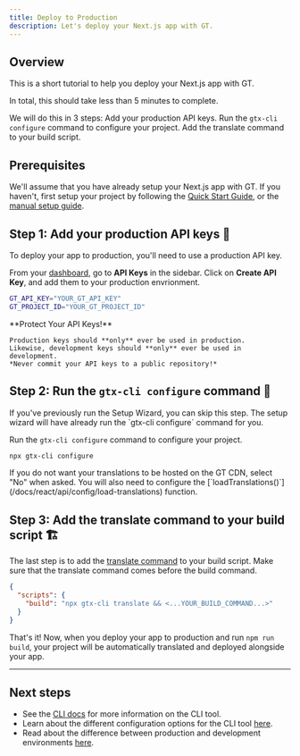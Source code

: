 ```yaml
---
title: Deploy to Production
description: Let's deploy your Next.js app with GT.
---
```


## Overview

This is a short tutorial to help you deploy your Next.js app with GT.

In total, this should take less than 5 minutes to complete.

We will do this in 3 steps:
<Steps>
  <Step>
    Add your production API keys.
  </Step>
  <Step>
    Run the `gtx-cli configure` command to configure your project.
  </Step>
  <Step>
    Add the translate command to your build script.
  </Step>
</Steps>

## Prerequisites

We'll assume that you have already setup your Next.js app with GT. 
If you haven't, first setup your project by following the [Quick Start Guide](/docs/next/tutorials/quickstart), or the [manual setup guide](/docs/next/guides/setup).

## Step 1: Add your production API keys 🔑

To deploy your app to production, you'll need to use a production API key.

From your [dashboard](https://generaltranslation.com/dashboard), go to **API Keys** in the sidebar.
Click on **Create API Key**, and add them to your production envrionment.

```bash copy
GT_API_KEY="YOUR_GT_API_KEY"
GT_PROJECT_ID="YOUR_GT_PROJECT_ID"
```

<Callout type="warn">
    **Protect Your API Keys!**

    Production keys should **only** ever be used in production.
    Likewise, development keys should **only** ever be used in development.
    *Never commit your API keys to a public repository!*
</Callout>

## Step 2: Run the `gtx-cli configure` command 🔧

<Callout>
  If you've previously run the Setup Wizard, you can skip this step.
  The setup wizard will have already run the `gtx-cli configure` command for you.
</Callout>

Run the `gtx-cli configure` command to configure your project.

```bash copy
npx gtx-cli configure
```

<Callout>
  If you do not want your translations to be hosted on the GT CDN, select "No" when asked.
  You will also need to configure the [`loadTranslations()`](/docs/react/api/config/load-translations) function.
</Callout>

## Step 3: Add the translate command to your build script 🏗️

The last step is to add the [translate command](/docs/cli/translate) to your build script.
Make sure that the translate command comes before the build command.

```json title="package.json" copy
{
  "scripts": {
    "build": "npx gtx-cli translate && <...YOUR_BUILD_COMMAND...>"
  }
}
```

That's it! Now, when you deploy your app to production and run `npm run build`,
your project will be automatically translated and deployed alongside your app.

---

## Next steps
 * See the [CLI docs](/docs/cli) for more information on the CLI tool.
 * Learn about the different configuration options for the CLI tool [here](/docs/cli/configure).
 * Read about the difference between production and development environments [here](/docs/react/concepts/environments).
